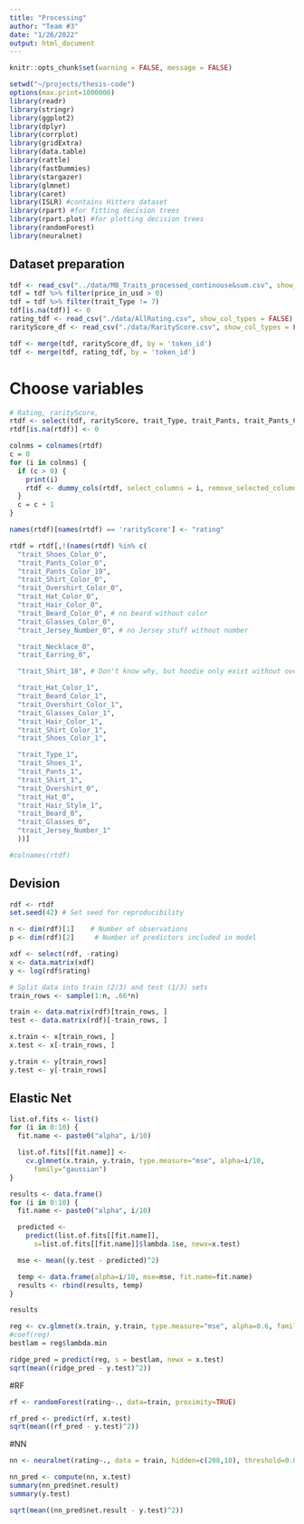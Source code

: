 ```yaml
---
title: "Processing"
author: "Team #3"
date: "1/26/2022"
output: html_document
---
```


```r
knitr::opts_chunk$set(warning = FALSE, message = FALSE)
```

```r
setwd("~/projects/thesis-code")
options(max.print=1000000)
library(readr)
library(stringr)
library(ggplot2)
library(dplyr)
library(corrplot)
library(gridExtra)
library(data.table)
library(rattle)
library(fastDummies)
library(stargazer)
library(glmnet)
library(caret)
library(ISLR) #contains Hitters dataset
library(rpart) #for fitting decision trees
library(rpart.plot) #for plotting decision trees
library(randomForest)
library(neuralnet)
```

## Dataset preparation

```r
tdf <- read_csv("../data/MB_Traits_processed_continouse&sum.csv", show_col_types = FALSE)
tdf = tdf %>% filter(price_in_usd > 0)
tdf = tdf %>% filter(trait_Type != 7)
tdf[is.na(tdf)] <- 0
rating_tdf <- read_csv("./data/AllRating.csv", show_col_types = FALSE)
rarityScore_df <- read_csv("./data/RarityScore.csv", show_col_types = FALSE)

tdf <- merge(tdf, rarityScore_df, by = 'token_id')
tdf <- merge(tdf, rating_tdf, by = 'token_id')
```

# Choose variables

```r
# Rating, rarityScore,
rtdf <- select(tdf, rarityScore, trait_Type, trait_Pants, trait_Pants_Color, trait_Shoes, trait_Shoes_Color, trait_Shirt, trait_Shirt_Color, trait_Hair_Style, trait_Hair_Color, trait_Glasses, trait_Glasses_Color, trait_Overshirt, trait_Overshirt_Color, trait_Beard, trait_Beard_Color, trait_Hat, trait_Hat_Color, trait_Jersey_Number, trait_Necklace, trait_Earring)
rtdf[is.na(rtdf)] <- 0

colnms = colnames(rtdf)
c = 0
for (i in colnms) {
  if (c > 0) {
    print(i)
    rtdf <- dummy_cols(rtdf, select_columns = i, remove_selected_columns=TRUE, remove_first_dummy=FALSE)
  }
  c = c + 1
}

names(rtdf)[names(rtdf) == 'rarityScore'] <- "rating"

rtdf = rtdf[,!(names(rtdf) %in% c(
  "trait_Shoes_Color_0",
  "trait_Pants_Color_0",
  "trait_Pants_Color_19",
  "trait_Shirt_Color_0",
  "trait_Overshirt_Color_0",
  "trait_Hat_Color_0",
  "trait_Hair_Color_0",
  "trait_Beard_Color_0", # no beard without color
  "trait_Glasses_Color_0",
  "trait_Jersey_Number_0", # no Jersey stuff without number

  "trait_Necklace_0",
  "trait_Earring_0",

  "trait_Shirt_18", # Don't know why, but hoodie only exist without oveshirt

  "trait_Hat_Color_1",
  "trait_Beard_Color_1",
  "trait_Overshirt_Color_1",
  "trait_Glasses_Color_1",
  "trait_Hair_Color_1",
  "trait_Shirt_Color_1",
  "trait_Shoes_Color_1",

  "trait_Type_1",
  "trait_Shoes_1",
  "trait_Pants_1",
  "trait_Shirt_1",
  "trait_Overshirt_0",
  "trait_Hat_0",
  "trait_Hair_Style_1",
  "trait_Beard_0",
  "trait_Glasses_0",
  "trait_Jersey_Number_1"
  ))]

#colnames(rtdf)
```

## Devision

```r
rdf <- rtdf
set.seed(42) # Set seed for reproducibility

n <- dim(rdf)[1]    # Number of observations
p <- dim(rdf)[2]     # Number of predictors included in model

xdf <- select(rdf, -rating)
x <- data.matrix(xdf)
y <- log(rdf$rating)

# Split data into train (2/3) and test (1/3) sets
train_rows <- sample(1:n, .66*n)

train <- data.matrix(rdf)[train_rows, ]
test <- data.matrix(rdf)[-train_rows, ]

x.train <- x[train_rows, ]
x.test <- x[-train_rows, ]

y.train <- y[train_rows]
y.test <- y[-train_rows]
```

## Elastic Net

```r
list.of.fits <- list()
for (i in 0:10) {
  fit.name <- paste0("alpha", i/10)

  list.of.fits[[fit.name]] <-
    cv.glmnet(x.train, y.train, type.measure="mse", alpha=i/10,
      family="gaussian")
}

results <- data.frame()
for (i in 0:10) {
  fit.name <- paste0("alpha", i/10)

  predicted <-
    predict(list.of.fits[[fit.name]],
      s=list.of.fits[[fit.name]]$lambda.1se, newx=x.test)

  mse <- mean((y.test - predicted)^2)

  temp <- data.frame(alpha=i/10, mse=mse, fit.name=fit.name)
  results <- rbind(results, temp)
}

results
```

```r
reg <- cv.glmnet(x.train, y.train, type.measure="mse", alpha=0.6, family="gaussian")
#coef(reg)
bestlam = reg$lambda.min

ridge_pred = predict(reg, s = bestlam, newx = x.test)
sqrt(mean((ridge_pred - y.test)^2))
```

#RF

```r
rf <- randomForest(rating~., data=train, proximity=TRUE)

rf_pred <- predict(rf, x.test)
sqrt(mean((rf_pred - y.test)^2))
```

#NN

```r
nn <- neuralnet(rating~., data = train, hidden=c(208,10), threshold=0.01)

nn_pred <- compute(nn, x.test)
summary(nn_pred$net.result)
summary(y.test)

sqrt(mean((nn_pred$net.result - y.test)^2))
```
